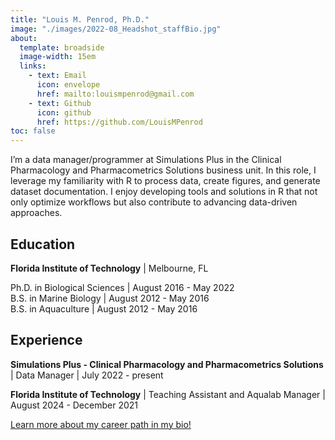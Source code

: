 ```yaml
---
title: "Louis M. Penrod, Ph.D."
image: "./images/2022-08_Headshot_staffBio.jpg"
about: 
  template: broadside
  image-width: 15em
  links: 
    - text: Email
      icon: envelope
      href: mailto:louismpenrod@gmail.com
    - text: Github
      icon: github
      href: https://github.com/LouisMPenrod
toc: false
---
```


I'm a data manager/programmer at Simulations Plus in the Clinical Pharmacology and Pharmacometrics Solutions business unit. In this role, I leverage my familiarity with R to process data, create figures, and generate dataset documentation. I enjoy developing tools and solutions in R that not only optimize workflows but also contribute to advancing data-driven approaches.

## **Education**

**Florida Institute of Technology** | Melbourne, FL  

Ph.D. in Biological Sciences | August 2016 - May 2022    
B.S. in Marine Biology | August 2012 - May 2016  
B.S. in Aquaculture | August 2012 - May 2016  

## **Experience**

**Simulations Plus - Clinical Pharmacology and Pharmacometrics Solutions** | Data Manager | July 2022 - present

**Florida Institute of Technology** | Teaching Assistant and Aqualab Manager | August 2024 - December 2021

[Learn more about my career path in my bio!](bio.qmd)
